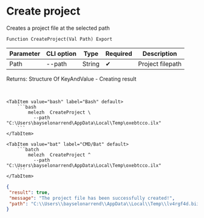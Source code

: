 ﻿---
sidebar_position: 1
description: Create project and other functions to work with Melezh in the Open Integration Package, a free open-source integration library for 1C:Enterprise 8, OneScript and CLI
keywords: [1C, 1С, 1С:Enterprise, 1С:Enterprise 8.3, API, Integration, Services, Exchange, OneScript, CLI]
---


# Create project
 Creates a project file at the selected path



`Function CreateProject(Val Path) Export`

  | Parameter | CLI option | Type | Required | Description |
  |-|-|-|-|-|
  | Path | --path | String | &#x2714; | Project filepath |

  
  Returns:  Structure Of KeyAndValue - Creating result

<br/>



 

 <Tabs>
  
    <TabItem value="bash" label="Bash" default>
        ```bash
            melezh  CreateProject \
              --path "C:\Users\bayselonarrend\AppData\Local\Temp\oxebtcco.ilx"
        ```
    </TabItem>
  
    <TabItem value="bat" label="CMD/Bat" default>
        ```batch
            melezh  CreateProject ^
              --path "C:\Users\bayselonarrend\AppData\Local\Temp\oxebtcco.ilx"
        ```
    </TabItem>
</Tabs>

```json title="Result"
{
 "result": true,
 "message": "The project file has been successfully created!",
 "path": "C:\\Users\\bayselonarrend\\AppData\\Local\\Temp\\lv4rgf4d.bii"
}
```
